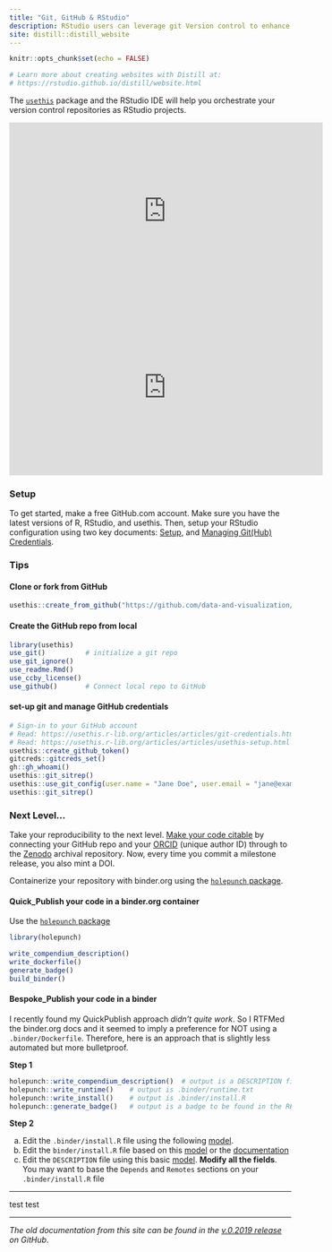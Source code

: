 ```yaml
---
title: "Git, GitHub & RStudio"
description: RStudio users can leverage git Version control to enhance reproducibility.
site: distill::distill_website
---
```


```r
knitr::opts_chunk$set(echo = FALSE)

# Learn more about creating websites with Distill at:
# https://rstudio.github.io/distill/website.html

```

The [`usethis`](https://usethis.r-lib.org/) package and the RStudio IDE will help you orchestrate your version control repositories as RStudio projects.  

<iframe width="560" height="315" src="https://www.youtube.com/embed/r5_v5f6128M" frameborder="0" allow="accelerometer; autoplay; clipboard-write; encrypted-media; gyroscope; picture-in-picture" allowfullscreen></iframe>

<!-- <iframe width="560" height="315" src="https://warpwire.duke.edu/w/t0oFAA/" frameborder="0" scrolling="0" allow="autoplay; encrypted-media; fullscreen;  picture-in-picture;" allowfullscreen></iframe> -->

<iframe width="560" height="315" src="https://www.youtube.com/embed/Cn-72tbRNFc" title="YouTube video player" frameborder="0" allow="accelerometer; autoplay; clipboard-write; encrypted-media; gyroscope; picture-in-picture" allowfullscreen></iframe>



### Setup

To get started, make a free GitHub.com account.  Make sure you have the latest versions of R, RStudio, and usethis.  Then, setup your RStudio configuration using two key documents:  [Setup](https://usethis.r-lib.org/articles/articles/usethis-setup.html), and [Managing Git(Hub) Credentials](https://usethis.r-lib.org/articles/articles/git-credentials.html).

### Tips

#### Clone or fork from GitHub

```r
usethis::create_from_github("https://github.com/data-and-visualization/git-tutorial")
```

#### Create the GitHub repo from local

```r
library(usethis)
use_git()          # initialize a git repo
use_git_ignore()
use_readme.Rmd()
use_ccby_license()
use_github()       # Connect local repo to GitHub
```

#### set-up git and manage GitHub credentials

```r
# Sign-in to your GitHub account
# Read: https://usethis.r-lib.org/articles/articles/git-credentials.html
# Read: https://usethis.r-lib.org/articles/articles/usethis-setup.html
usethis::create_github_token()
gitcreds::gitcreds_set()
gh::gh_whoami()
usethis::git_sitrep()
usethis::use_git_config(user.name = "Jane Doe", user.email = "jane@example.com")
usethis::git_sitrep()
```

### Next Level...

Take your reproducibility to the next level.  [Make your code citable](https://guides.github.com/activities/citable-code/) by connecting your GitHub repo and your [ORCID](https://orcid.org/register) (unique author ID) through to the [Zenodo](https://zenodo.org/) archival repository.  Now, every time you commit a milestone release, you also mint a DOI.  

Containerize your repository with binder.org using the [`holepunch` package](https://karthik.github.io/holepunch/).

#### Quick_Publish your code in a binder.org container

Use the [`holepunch` package](https://karthik.github.io/holepunch/)

```r
library(holepunch)

write_compendium_description()
write_dockerfile()
generate_badge()
build_binder()

```

#### Bespoke_Publish your code in a binder 

I recently found my QuickPublish approach _didn't quite work_.  So I RTFMed the binder.org docs and it seemed to imply a preference for NOT using a `.binder/Dockerfile`.  Therefore, here is an approach that is slightly less automated but more bulletproof.

**Step 1**

```r
holepunch::write_compendium_description()  # output is a DESCRIPTION file in the project root
holepunch::write_runtime()    # output is .binder/runtime.txt
holepunch::write_install()    # output is .binder/install.R
holepunch::generate_badge()   # output is a badge to be found in the README file(s)
```

**Step 2**


a. Edit the `.binder/install.R` file using the following [model](https://github.com/binder-examples/r/blob/master/install.R).
b. Edit the `binder/install.R` file based on this [model](https://github.com/binder-examples/r/blob/master/runtime.txt) or the [documentation](https://github.com/jupyterhub/repo2docker/pull/772#issue-313426641)
b. Edit the `DESCRIPTION` file using this basic [model](https://github.com/libjohn/workshop_twitter_analysis/blob/main/DESCRIPTION). **Modify all the fields**.  You may want to base the `Depends` and `Remotes` sections on your `.binder/install.R` file

***
test test

---

_The old documentation from this site can be found in the [v.0.2019 release](https://github.com/data-and-visualization/git-tutorial/releases/tag/v0.9.2019) on GitHub_. 

